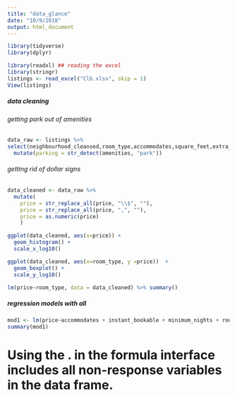 ```yaml
---
title: "data_glance"
date: "10/9/2018"
output: html_document
---
```


```r
library(tidyverse)
library(dplyr)
```

```r
library(readxl) ## reading the excel 
library(stringr)
listings <- read_excel("Clb.xlsx", skip = 1)
View(listings)
```

##### data cleaning 
###### getting park out of amenities
```r
data_raw <- listings %>%
select(neighbourhood_cleansed,room_type,accommodates,square_feet,extra_people,minimum_nights,instant_bookable, amenities, price) %>%
  mutate(parking = str_detect(amenities, "park"))
```
###### getting rid of dollar signs

```r

data_cleaned <- data_raw %>% 
  mutate(
    price = str_replace_all(price, "\\$", ""),
    price = str_replace_all(price, ",", ""),
    price = as.numeric(price)
    )

ggplot(data_cleaned, aes(x=price)) +
  geom_histogram() +
  scale_x_log10()

ggplot(data_cleaned, aes(x=room_type, y =price))  + 
  geom_boxplot() + 
  scale_y_log10()

lm(price~room_type, data = data_cleaned) %>% summary()
```

##### regression models with all

```r

mod1 <- lm(price~accommodates + instant_bookable + minimum_nights + room_type+ neighbourhood_cleansed + extra_people, data_cleaned) #when square feet added, no one is significant lol
summary(mod1)
```

# Using the . in the formula interface includes all non-response variables in the data frame.

